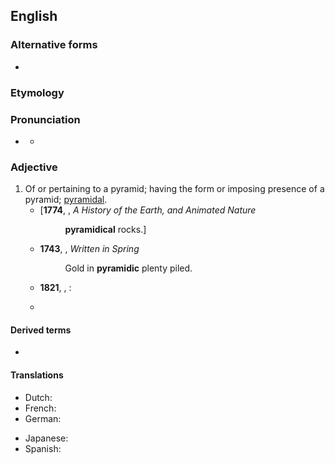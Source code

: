 ==English==

===Alternative forms===
* {{l|en|pyramidical}}

===Etymology===
{{suffix|en|pyramid|ic}}

===Pronunciation===
* {{a|UK}} {{IPA|en|/pɪ.ɹəˈmɪd.ɪk/}}
** {{audio|en|LL-Q1860 (eng)-Vealhurl-pyramidic.wav|Audio (UK)}}

===Adjective===
{{en-adj|-}}

# Of or pertaining to a pyramid; having the form or imposing presence of a pyramid; [[pyramidal]].
#* ['''1774''', {{w|Oliver Goldsmith}}, ''A History of the Earth, and Animated Nature''
#*: '''pyramidical''' rocks.]
#* '''1743''', {{w|William Shenstone}}, ''Written in Spring''
#*: Gold in '''pyramidic''' plenty piled.
#* '''1821''', {{w|Lord Byron}}, {{w|Don Juan (poem)|Don Juan}}:
#*: {{quote|en|In mockery to the enormous gate which rose / O'er them in almost '''pyramidic''' pride}}
#* {{quote-song|en|year=1978|artist={{w|The Alan Parsons Project}}|composer={{w|Alan Parsons}}|lyricist={{w|Eric Woolfson}}|title=Pyramania|passage=all you really need is a little bit of '''pyramidic''' help}}

====Derived terms====
* {{l|en|pyramidically}}

====Translations====
{{trans-top|Of or pertaining to a pyramid}}
* Dutch: {{t+|nl|piramidevormig}}
* French: {{t+|fr|pyramidal}}
* German: {{t|de|pyramidisch}}
{{trans-mid}}
* Japanese: {{t|ja|ピラミッド型の|tr=piramiddogata no}}
* Spanish: {{t|es|piramidal}}
{{trans-bottom}}